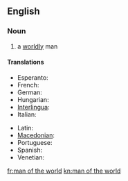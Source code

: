 ==English==

===Noun===
{{en-noun|head=[[man]] [[of]] [[the]] [[world]]|men of the world}}

# a [[worldly]] man

====Translations====
{{trans-top|a worldly man}}
* Esperanto: {{t|eo|homo de mondo}}
* French: {{t+|fr|homme du monde}}
* German: {{t|de|Mann von Welt|m}}
* Hungarian: {{t+|hu|világfi}}
* [[Interlingua]]: {{t|ia|homine del mundo}}
* Italian: {{t|it|uomo di mondo}}
{{trans-mid}}
* Latin: {{t|la|homo mundi|m}}
* [[Macedonian]]: {{t|mk|светски човек|m|tr=svétski čóvek}}
* Portuguese: {{t|pt|homem do mundo|m}}
* Spanish: {{t|es|hombre del mundo|m}}
* Venetian: {{t|vec|òm de mondo}}
{{trans-bottom}}

[[fr:man of the world]]
[[kn:man of the world]]